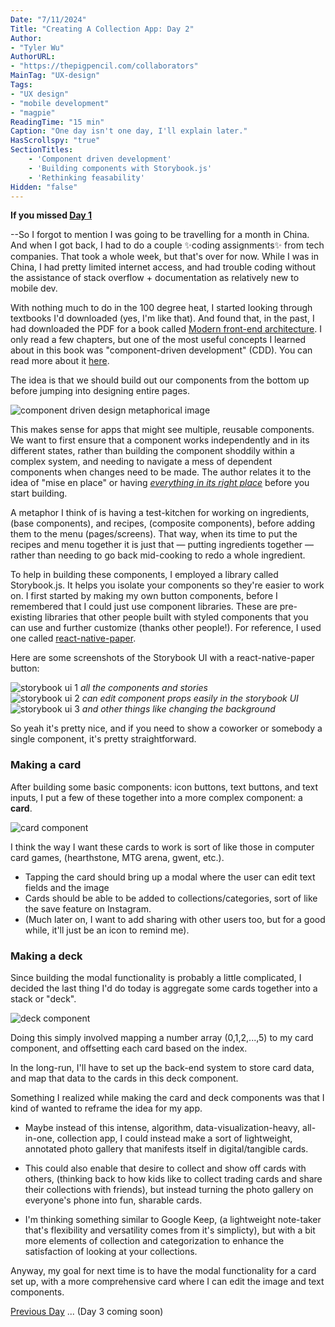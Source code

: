 ```yaml
---
Date: "7/11/2024"
Title: "Creating A Collection App: Day 2"
Author:
- "Tyler Wu"
AuthorURL:
- "https://thepigpencil.com/collaborators"
MainTag: "UX-design"
Tags:
- "UX design"
- "mobile development"
- "magpie"
ReadingTime: "15 min"
Caption: "One day isn't one day, I'll explain later."
HasScrollspy: "true"
SectionTitles:
    - 'Component driven development'
    - 'Building components with Storybook.js'
    - 'Rethinking feasability'
Hidden: "false"
---
```


<b>If you missed <a target="_blank" href="https://thepigpencil.com/projects/2024_05_14_creating_a_collection_app_day_1">Day 1</a></b>

--So I forgot to mention I was going to be travelling for a month in China. And when I got back, I had
to do a couple ✨coding assignments✨ from tech companies. That took a whole week, but that's over for now. 
While I was in China, I had pretty limited internet access, 
and had trouble coding without the assistance of stack overflow + documentation as relatively new to mobile dev.

<ScrollspyHeader/>

With nothing much to do in the 100 degree heat, I started looking through textbooks I'd downloaded (yes, I'm like that). And found that,
in the past, I had downloaded the PDF for a book called <a href="https://www.amazon.com/Modern-Front-end-Architecture-Development-Components/dp/1484266242" target="_blank">Modern front-end architecture</a>. 
I only read a few chapters, but one of the most useful concepts I learned about in this book was "component-driven development" (CDD). You can read more about it <a href="https://www.componentdriven.org/" target="_blank">here</a>.

The idea is that we should build out our components from the bottom up before jumping into designing entire pages.


<img
    className='articleImg' 
    src="/img/projects/magpie/day2/cdd.png"
    alt="component driven design metaphorical image"
/>

This makes sense for apps that might see multiple, reusable components. We want to first ensure that a component works independently and in its different states, 
rather than building the component shoddily within a complex system, 
and needing to navigate a mess of dependent components when changes need to be made.
The author relates it to the idea of "mise en place" or having <a target="_blank" href="https://open.spotify.com/track/2kRFrWaLWiKq48YYVdGcm8"><i>everything in its right place</i></a> before you start building.

A metaphor I think of is having a test-kitchen for working on ingredients, (base components), and recipes, (composite components), before adding them to the menu (pages/screens). 
That way, when its time to put the recipes and menu together it is just that — putting ingredients together — rather than needing to go back mid-cooking to redo a whole ingredient.

<ScrollspyHeader/>
To help in building these components, I employed a library called Storybook.js. 
It helps you isolate your components so they're easier to work on. I first started by making my own button components,
before I remembered that I could just use component libraries. These are pre-existing libraries that other people built with styled components that you can use and further customize (thanks other people!).
For reference, I used one called <a href="https://reactnativepaper.com/" target="_blank">react-native-paper</a>.
 
Here are some screenshots of the Storybook UI with a react-native-paper button:

<div className='verticalCenterContainer'>
    <img
        className='articleImg' 
        src="/img/projects/magpie/day2/storybookUI1.png"
        alt="storybook ui 1"
    />
    <i>all the components and stories</i>
</div>

<div className='verticalCenterContainer'>
    <img
        className='articleImg' 
        src="/img/projects/magpie/day2/storybookUI2.png"
        alt="storybook ui 2"
    />
    <i>can edit component props easily in the storybook UI</i>
</div>

<div className='verticalCenterContainer'>
    <img
        className='articleImg' 
        src="/img/projects/magpie/day2/storybookUI3.png"
        alt="storybook ui 3"
    />
    <i>and other things like changing the background</i>
</div>

So yeah it's pretty nice, and if you need to show a coworker or somebody a single component, it's pretty straightforward.

### Making a card
After building some basic components: icon buttons, text buttons, and text inputs, I put a few of these together into a more complex component: a <b>card</b>.

<img
    className='halfWidthImg' 
    src="/img/projects/magpie/day2/card.png"
    alt="card component"
/>

I think the way I want these cards to work is sort of like those in computer card games, (hearthstone, MTG arena, gwent, etc.). 

- Tapping the card should bring up a modal where the user can edit text fields and the image
- Cards should be able to be added to collections/categories, sort of like the save feature on Instagram.
- (Much later on, I want to add sharing with other users too, but for a good while, it'll just be an icon to remind me).

### Making a deck
Since building the modal functionality is probably a little complicated, I decided the last thing I'd do today is aggregate some cards together into a stack or "deck".

<img
    className='halfWidthImg' 
    src="/img/projects/magpie/day2/deck.png"
    alt="deck component"
/>

Doing this simply involved mapping a number array (0,1,2,...,5) to my card component, and offsetting each card based on the index. 

In the long-run, I'll have to set up the back-end system to store card data, and map that data to the cards in this deck component.

<ScrollspyHeader/>
Something I realized while making the card and deck components was that I kind of wanted to reframe the idea for my app.

- Maybe instead of this intense, algorithm, data-visualization-heavy, all-in-one, collection app,
 I could instead make a sort of lightweight, annotated photo gallery that manifests itself in digital/tangible cards. 

- This could also enable that desire to collect and show off cards with others, 
(thinking back to how kids like to collect trading cards and share their collections with friends), 
 but instead turning the photo gallery on everyone's phone into fun, sharable cards.

- I'm thinking something similar to Google Keep, (a lightweight note-taker that's flexibility and versatility comes from it's simplicty), 
but with a bit more elements of collection and categorization to enhance the satisfaction of looking at your collections.

Anyway, my goal for next time is to have the modal functionality for a card set up, 
with a more comprehensive card where I can edit the image and text components.

<a target="_blank" href="https://thepigpencil.com/projects/2024_05_14_creating_a_collection_app_day_1">Previous Day</a> ... (Day 3 coming soon)